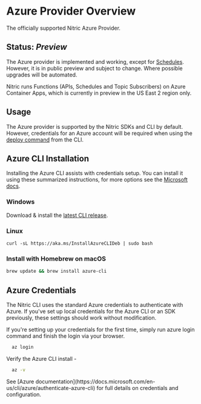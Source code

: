 
# Azure Provider Overview

The officially supported Nitric Azure Provider.

## Status: _Preview_

The Azure provider is implemented and working, except for [Schedules](/docs/schedules). However, it is in public preview and subject to change. Where possible upgrades will be automated.

<Note>
  Nitric runs Functions (APIs, Schedules and Topic Subscribers) on Azure
  Container Apps, which is currently in preview in the US East 2 region only.
</Note>

## Usage

The Azure provider is supported by the Nitric SDKs and CLI by default. However, credentials for an Azure account will be required when using the [deploy command](/docs/reference/cli) from the CLI.

## Azure CLI Installation

Installing the Azure CLI assists with credentials setup. You can install it using these summarized instructions, for more options see the [Microsoft docs](https://docs.microsoft.com/en-us/cli/azure/install-azure-cli).

### Windows

Download & install the [latest CLI release](https://aka.ms/installazurecliwindows).

### Linux

```
curl -sL https://aka.ms/InstallAzureCLIDeb | sudo bash
```

### Install with Homebrew on macOS

```bash
brew update && brew install azure-cli
```

## Azure Credentials

The Nitric CLI uses the standard Azure credentials to authenticate with Azure. If you've set up local credentials for the Azure CLI or an SDK previously, these settings should work without modification.

If you're setting up your credentials for the first time, simply run azure login command and finish the login via your browser.

```bash
  az login
```

Verify the Azure CLI install -

```bash
  az -v
```

<Note>
  See [Azure
  documentation](https://docs.microsoft.com/en-us/cli/azure/authenticate-azure-cli)
  for full details on credentials and configuration.
</Note>
